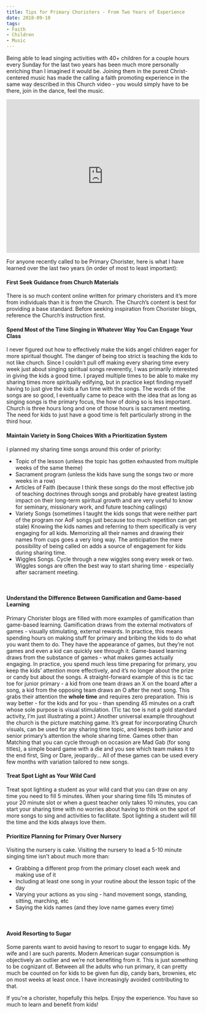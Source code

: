 ```yaml
---
title: Tips for Primary Choristers - From Two Years of Experience
date: 2018-09-10
tags:
- Faith
- Children
- Music
---
```


Being able to lead singing activities with 40+ children for a couple hours every Sunday for the last two years has been much more personally enriching than I imagined it would be. Joining them in the purest Christ-centered music has made the calling a faith promoting experience in the same way described in this Church video - you would simply have to be there, join in the dance, feel the music.

<iframe width="100%" height="400px" src="https://www.youtube.com/embed/ju8S2vswhjY" title="YouTube video player" frameborder="0" allow="accelerometer; autoplay; clipboard-write; encrypted-media; gyroscope; picture-in-picture" allowfullscreen></iframe>

For anyone recently called to be Primary Chorister, here is what I have learned over the last two years (in order of most to least important):

#### First Seek Guidance from Church Materials
There is so much content online written for primary choristers and it’s more from individuals than it is from the Church. The Church’s content is best for providing a base standard. Before seeking inspiration from Chorister blogs, reference the Church’s instruction first.
<br />

#### Spend Most of the Time Singing in Whatever Way You Can Engage Your Class
I never figured out how to effectively make the kids angel children eager for more spiritual thought. The danger of being too strict is teaching the kids to not like church. Since I couldn’t pull off making every sharing time every week just about singing spiritual songs reverently, I was primarily interested in giving the kids a good time. I prayed multiple times to be able to make my sharing times more spiritually edifying, but in practice kept finding myself having to just give the kids a fun time with the songs. The words of the songs are so good, I eventually came to peace with the idea that as long as singing songs is the primary focus, the how of doing so is less important. Church is three hours long and one of those hours is sacrament meeting. The need for kids to just have a good time is felt particularly strong in the third hour.
<br />

#### Maintain Variety in Song Choices With a Prioritization System
I planned my sharing time songs around this order of priority:
- Topic of the lesson (unless the topic has gotten exhausted from multiple weeks of the same theme)
- Sacrament program (unless the kids have sung the songs two or more weeks in a row)
- Articles of Faith (because I think these songs do the most effective job of teaching doctrines through songs and probably have greatest lasting impact on their long-term spiritual growth and are very useful to know for seminary, missionary work, and future teaching callings)
- Variety Songs (sometimes I taught the kids songs that were neither part of the program nor AoF songs just because too much repetition can get stale)
Knowing the kids names and referring to them specifically is very engaging for all kids. Memorizing all their names and drawing their names from cups goes a very long way. The anticipation the mere possibility of being called on adds a source of engagement for kids during sharing time.
- Wiggles Songs. Cycle through a new wiggles song every week or two. Wiggles songs are often the best way to start sharing time - especially after sacrament meeting.

<br />

#### Understand the Difference Between Gamification and Game-based Learning
Primary Chorister blogs are filled with more examples of gamification than game-based learning. Gamification draws from the external motivators of games - visually stimulating, external rewards. In practice, this means spending hours on making stuff for primary and bribing the kids to do what you want them to do. They have the appearance of games, but they’re not games and even a kid can quickly see through it. Game-based learning draws from the substance of games - what makes games actually engaging. In practice, you spend much less time preparing for primary, you keep the kids’ attention more effectively, and it’s no longer about the prize or candy but about the songs. A straight-forward example of this is tic tac toe for junior primary - a kid from one team draws an X on the board after a song, a kid from the opposing team draws an O after the next song. This grabs their attention the **whole time** and requires zero preparation. This is way better - for the kids and for you - than spending 45 minutes on a craft whose sole purpose is visual stimulation. (Tic tac toe is not a gold standard activity, I'm just illustrating a point.) Another universal example throughout the church is the picture matching game. It’s great for incorporating Church visuals, can be used for any sharing time topic, and keeps both junior and senior primary’s attention the whole sharing time. Games other than Matching that you can cycle through on occasion are Mad Gab (for song titles), a simple board game with a die and you see which team makes it to the end first, Sing or Dare, jeopardy... All of these games can be used every few months with variation tailored to new songs.
<br />

#### Treat Spot Light as Your Wild Card
Treat spot lighting a student as your wild card that you can draw on any time you need to fill 5 minutes. When your sharing time fills 15 minutes of your 20 minute slot or when a guest teacher only takes 10 minutes, you can start your sharing time with no worries about having to think on the spot of more songs to sing and activities to facilitate. Spot lighting a student will fill the time and the kids always love them.
<br />

#### Prioritize Planning for Primary Over Nursery
Visiting the nursery is cake. Visiting the nursery to lead a 5-10 minute singing time isn't about much more than:
- Grabbing a different prop from the primary closet each week and making use of it
- Including at least one song in your routine about the lesson topic of the day
- Varying your actions as you sing - hand movement songs, standing, sitting, marching, etc
- Saying the kids names (and they love name games every time)

<br />

#### Avoid Resorting to Sugar
Some parents want to avoid having to resort to sugar to engage kids. My wife and I are such parents. Modern American sugar consumption is objectively an outlier and we’re not benefiting from it. This is just something to be cognizant of. Between all the adults who run primary, it can pretty much be counted on for kids to be given fun dip, candy bars, brownies, etc on most weeks at least once. I have increasingly avoided contributing to that.
<br />

If you're a chorister, hopefully this helps. Enjoy the experience. You have so much to learn and benefit from kids!
